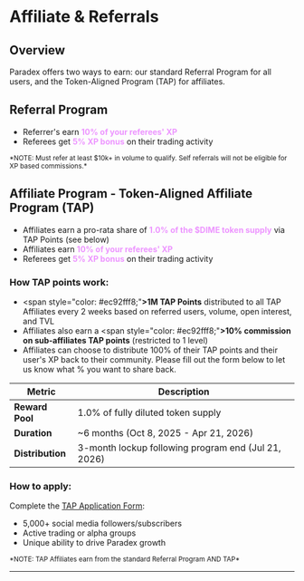 # Affiliate & Referrals

## Overview

Paradex offers two ways to earn: our standard Referral Program for all users, and the Token-Aligned Program (TAP) for affiliates.

## Referral Program

* Referrer's earn <span style="color: #ec92fff8;">**10% of your referees' XP**</span>
* Referees get <span style="color: #ec92fff8;">**5% XP bonus**</span> on their trading activity

<small>
  *NOTE: Must refer at least $10k+ in volume to qualify. Self referrals will not be eligible for XP based commissions.*
</small>

## Affiliate Program - Token-Aligned Affiliate Program (TAP)

* Affiliates earn a pro-rata share of <span style="color: #ec92fff8;">**1.0% of the $DIME token supply**</span> via TAP Points (see below)
* Affiliates earn <span style="color: #ec92fff8;">**10% of your referees' XP**</span>
* Referees get <span style="color: #ec92fff8;">**5% XP bonus**</span> on their trading activity

### How TAP points work:

* <span style="color: #ec92fff8;"**>1M TAP Points**</span>  distributed to all TAP Affiliates every 2 weeks based on referred users, volume, open interest, and TVL
* Affiliates also earn a <span style="color: #ec92fff8;"**>10% commission on sub-affiliates TAP points**</span> (restricted to 1 level)
* Affiliates can choose to distribute 100% of their TAP points and their user's XP back to their community. Please fill out the form below to let us know what % you want to share back.

| Metric                    | Description                                                        |
| ------------------------- | ------------------------------------------------------------------ |
| **Reward Pool**           | 1.0% of fully diluted token supply                                 |
| **Duration**              | \~6 months (Oct 8, 2025 - Apr 21, 2026)                            |
| **Distribution**          | 3-month lockup following program end (Jul 21, 2026)                |

### How to apply:

Complete the [TAP Application Form](https://forms.gle/A6raA1inXn7GkqFh7):

* 5,000+ social media followers/subscribers
* Active trading or alpha groups
* Unique ability to drive Paradex growth

<small>
  *NOTE: TAP Affiliates earn from the standard Referral Program AND TAP*
</small>


---
